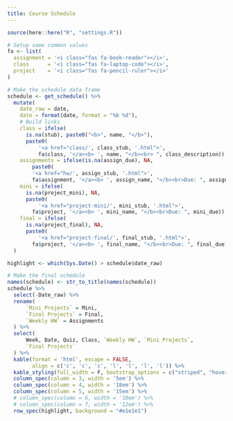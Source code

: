 ```yaml
---
title: Course Schedule
---
```


```r
source(here::here("R", "settings.R"))
```

```r
# Setup some common values
fa <- list(
  assignment = '<i class="fas fa-book-reader"></i>',
  class      = '<i class="fas fa-laptop-code"></i>',
  project    = '<i class="fas fa-pencil-ruler"></i>'
)

# Make the schedule data frame
schedule <- get_schedule() %>% 
  mutate(
    date_raw = date,
    date = format(date, format = "%b %d"),
    # Build links
    class = ifelse(
      is.na(stub), paste0("<b>", name, "</b>"),
      paste0(
          '<a href="class/', class_stub, '.html">',
          fa$class, '</a><b> ', name, "</b><br> ", class_description)),
    assignments = ifelse(is.na(assign_due), NA, 
        paste0(
        '<a href="hw/', assign_stub, '.html">',
        fa$assignment, '</a><b> ', assign_name, "</b><br>Due: ", assign_due)),
    mini = ifelse(
      is.na(project_mini), NA,
      paste0(
          '<a href="project-mini/', mini_stub, '.html">',
        fa$project, '</a><b> ', mini_name, "</b><br>Due: ", mini_due)),
    final = ifelse(
      is.na(project_final), NA,
      paste0(
          '<a href="project-final/', final_stub, '.html">',
        fa$project, '</a><b> ', final_name, "</b><br>Due: ", final_due))
  )

highlight <- which(Sys.Date() > schedule$date_raw)
```

:::{.column-page}

```r
# Make the final schedule
names(schedule) <- str_to_title(names(schedule))
schedule %>%
  select(-Date_raw) %>% 
  rename(
      `Mini Projects` = Mini,
      `Final Projects` = Final,
      `Weekly HW` = Assignments
  ) %>%
  select(
      Week, Date, Quiz, Class, `Weekly HW`, `Mini Projects`,
      `Final Projects`
  ) %>%
  kable(format = 'html', escape = FALSE,
        align = c('c', 'c', 'c', 'l', 'l', 'l', 'l')) %>%
  kable_styling(full_width = F, bootstrap_options = c("striped", "hover")) %>%
  column_spec(column = 3, width = '5em') %>%
  column_spec(column = 4, width = '18em') %>%
  column_spec(column = 5, width = '15em') %>%
  # column_spec(column = 6, width = '10em') %>%
  # column_spec(column = 7, width = '12em') %>%
  row_spec(highlight, background = "#e1e1e1")
```

:::

